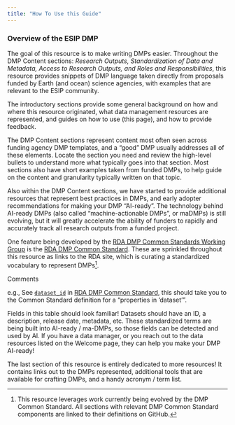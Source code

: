 ```yaml
---
title: "How To Use this Guide"
---
```


### Overview of the ESIP DMP

The goal of this resource is to make writing DMPs easier. Throughout the DMP Content sections: *Research Outputs, Standardization of Data and Metadata, Access to Research Outputs, and Roles and Responsibilities*, this resource provides snippets of DMP language taken directly from proposals funded by Earth (and ocean) science agencies, with examples that are relevant to the ESIP community. 

The introductory sections provide some general background on how and where this resource originated, what data management resources are represented, and guides on how to use (this page), and how to provide feedback.

The DMP Content sections represent content most often seen across funding agency DMP templates, and a “good” DMP usually addresses all of these elements. Locate the section you need and review the high-level bullets to understand more what typically goes into that section. Most sections also have short examples taken from funded DMPs, to help guide on the content and granularity typically written on that topic. 

Also within the DMP Content sections, we have started to provide additional resources that represent best practices in DMPs, and early adopter recommendations for making your DMP “AI-ready”. The technology behind AI-ready DMPs (also called “machine-actionable DMPs”, or maDMPs) is still evolving, but it will greatly accelerate the ability of funders to rapidly and accurately track all research outputs from a funded project. 

One feature being developed by the [RDA DMP Common Standards Working Group](https://www.rd-alliance.org/groups/dmp-common-standards-wg/members/all-members/) is the [RDA DMP Common Standard](https://github.com/RDA-DMP-Common/RDA-DMP-Common-Standard#dmp_table). These are sprinkled throughout this resource as links to the RDA site, which is curating a standardized vocabulary to represent DMPs[^1].

:::{.commentbox}
::::{.commentbox-header}
:::::{.commentbox-icon}
:::::
Comments
::::
::::{.commentbox-body}
e.g., See [`dataset_id`](https://github.com/RDA-DMP-Common/RDA-DMP-Common-Standard#dataset_id_tree) in [RDA DMP Common Standard](https://github.com/RDA-DMP-Common/RDA-DMP-Common-Standard#dmp_table), this should take you to the Common Standard definition for a “properties in ‘dataset’”. 

Fields in this table should look familiar\! Datasets should have an ID, a description, release date, metadata, etc. These standardized terms are being built into AI-ready / ma-DMPs, so those fields can be detected and used by AI. If you have a data manager, or you reach out to the data resources listed on the Welcome page, they can help you make your DMP AI-ready\!
::::
:::

The last section of this resource is entirely dedicated to more resources\! It contains links out to the DMPs represented, additional tools that are available for crafting DMPs, and a handy acronym / term list.

[^1]: This resource leverages work currently being evolved by the DMP Common Standard. All sections with relevant DMP Common Standard components are linked to their definitions on GitHub. 
